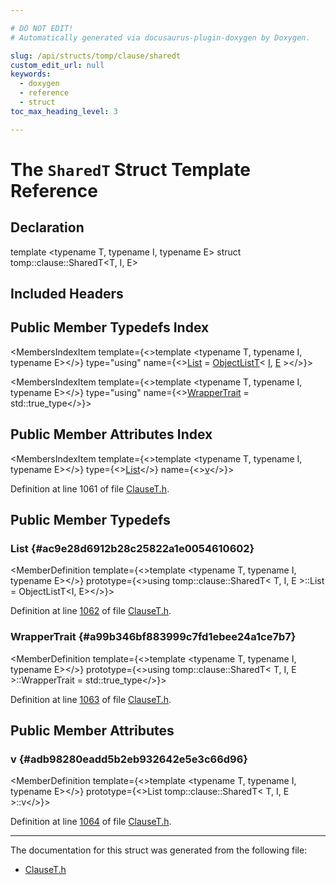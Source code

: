 ```yaml
---

# DO NOT EDIT!
# Automatically generated via docusaurus-plugin-doxygen by Doxygen.

slug: /api/structs/tomp/clause/sharedt
custom_edit_url: null
keywords:
  - doxygen
  - reference
  - struct
toc_max_heading_level: 3

---
```





# The `SharedT` Struct Template Reference

<DoxygenPage pluginConfig={pluginConfig}>



## Declaration

<CodeBlock>template &lt;typename T, typename I, typename E&gt;
struct tomp::clause::SharedT&lt;T, I, E&gt;</CodeBlock>

## Included Headers

<IncludesList>
<IncludesListItem
  filePath="llvm/Frontend/OpenMP/ClauseT.h"
  permalink="/docs/api/files/include/include/llvm/include/llvm/frontend/include/llvm/frontend/openmp/clauset-h"
  isLocal="true" />
</IncludesList>

## Public Member Typedefs Index

<MembersIndex>

<MembersIndexItem
  template={<>template &lt;typename T, typename I, typename E&gt;</>}
  type="using"
  name={<><a href="#ac9e28d6912b28c25822a1e0054610602">List</a> = <a href="/docs/api/namespaces/tomp/#a72baebfd95c78979ac780815560e975f">ObjectListT</a>&lt; <a href="/docs/api/files/lib/lib/support/md5-cpp/#ac0eafdc9ee161b71e7af98af736952fd">I</a>, <a href="/docs/api/files/lib/lib/ir/builtingcs-cpp/#abb2b3a60ccc38a28239e19a1646e0c8a">E</a> &gt;</>}>
</MembersIndexItem>

<MembersIndexItem
  template={<>template &lt;typename T, typename I, typename E&gt;</>}
  type="using"
  name={<><a href="#a99b346bf883999c7fd1ebee24a1ce7b7">WrapperTrait</a> = std::true&#95;type</>}>
</MembersIndexItem>

</MembersIndex>

## Public Member Attributes Index

<MembersIndex>

<MembersIndexItem
  template={<>template &lt;typename T, typename I, typename E&gt;</>}
  type={<><a href="#ac9e28d6912b28c25822a1e0054610602">List</a></>}
  name={<><a href="#adb98280eadd5b2eb932642e5e3c66d96">v</a></>}>
</MembersIndexItem>

</MembersIndex>


Definition at line 1061 of file <a href="/docs/api/files/include/include/llvm/include/llvm/frontend/include/llvm/frontend/openmp/clauset-h">ClauseT.h</a>.

<SectionDefinition>

## Public Member Typedefs

### List {#ac9e28d6912b28c25822a1e0054610602}

<MemberDefinition
  template={<>template &lt;typename T, typename I, typename E&gt;</>}
  prototype={<>using tomp::clause::SharedT&lt; T, I, E &gt;::List =  ObjectListT&lt;I, E&gt;</>}>

Definition at line <a href="/docs/api/files/include/include/llvm/include/llvm/frontend/include/llvm/frontend/openmp/clauset-h/#l01062">1062</a> of file <a href="/docs/api/files/include/include/llvm/include/llvm/frontend/include/llvm/frontend/openmp/clauset-h">ClauseT.h</a>.
</MemberDefinition>

### WrapperTrait {#a99b346bf883999c7fd1ebee24a1ce7b7}

<MemberDefinition
  template={<>template &lt;typename T, typename I, typename E&gt;</>}
  prototype={<>using tomp::clause::SharedT&lt; T, I, E &gt;::WrapperTrait =  std::true&#95;type</>}>

Definition at line <a href="/docs/api/files/include/include/llvm/include/llvm/frontend/include/llvm/frontend/openmp/clauset-h/#l01063">1063</a> of file <a href="/docs/api/files/include/include/llvm/include/llvm/frontend/include/llvm/frontend/openmp/clauset-h">ClauseT.h</a>.
</MemberDefinition>

</SectionDefinition>

<SectionDefinition>

## Public Member Attributes

### v {#adb98280eadd5b2eb932642e5e3c66d96}

<MemberDefinition
  template={<>template &lt;typename T, typename I, typename E&gt;</>}
  prototype={<>List tomp::clause::SharedT&lt; T, I, E &gt;::v</>}>

Definition at line <a href="/docs/api/files/include/include/llvm/include/llvm/frontend/include/llvm/frontend/openmp/clauset-h/#l01064">1064</a> of file <a href="/docs/api/files/include/include/llvm/include/llvm/frontend/include/llvm/frontend/openmp/clauset-h">ClauseT.h</a>.
</MemberDefinition>

</SectionDefinition>

<hr/>

The documentation for this struct was generated from the following file:

<ul>
<li><a href="/docs/api/files/include/include/llvm/include/llvm/frontend/include/llvm/frontend/openmp/clauset-h">ClauseT.h</a></li>
</ul>

</DoxygenPage>
